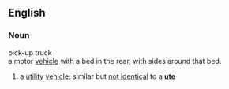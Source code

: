 ==English==

===Noun===
;pick-up truck
;a motor [[vehicle]] with a bed in the rear, with sides around that bed.
#a [[utility]] [[vehicle]]; similar but [http://en.wikipedia.org/wiki/Talk:Australian_Vocabulary#A_ute_is_not_a_pickup_truck not identical] to a '''[[ute]]'''